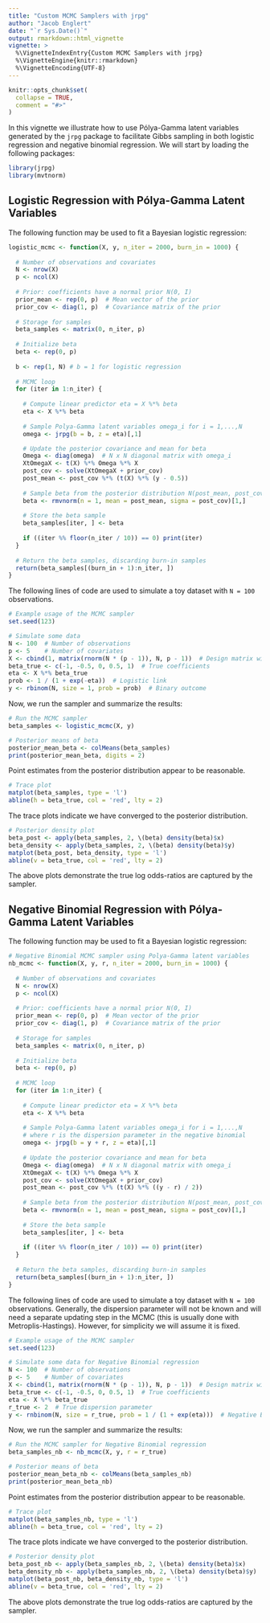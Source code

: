 ```yaml
---
title: "Custom MCMC Samplers with jrpg"
author: "Jacob Englert"
date: "`r Sys.Date()`"
output: rmarkdown::html_vignette
vignette: >
  %\VignetteIndexEntry{Custom MCMC Samplers with jrpg}
  %\VignetteEngine{knitr::rmarkdown}
  %\VignetteEncoding{UTF-8}
---
```


```r
knitr::opts_chunk$set(
  collapse = TRUE,
  comment = "#>"
)
```

In this vignette we illustrate how to use Pólya-Gamma latent variables generated by the `jrpg` package to facilitate Gibbs sampling in both logistic regression and negative binomial regression. We will start by loading the following packages:

```r
library(jrpg)
library(mvtnorm)
```

## Logistic Regression with Pólya-Gamma Latent Variables

The following function may be used to fit a Bayesian logistic regression:
```r
logistic_mcmc <- function(X, y, n_iter = 2000, burn_in = 1000) {
  
  # Number of observations and covariates
  N <- nrow(X)
  p <- ncol(X)
  
  # Prior: coefficients have a normal prior N(0, I)
  prior_mean <- rep(0, p)  # Mean vector of the prior
  prior_cov <- diag(1, p)  # Covariance matrix of the prior
  
  # Storage for samples
  beta_samples <- matrix(0, n_iter, p)
  
  # Initialize beta
  beta <- rep(0, p)
  
  b <- rep(1, N) # b = 1 for logistic regression
  
  # MCMC loop
  for (iter in 1:n_iter) {
    
    # Compute linear predictor eta = X %*% beta
    eta <- X %*% beta
    
    # Sample Polya-Gamma latent variables omega_i for i = 1,...,N
    omega <- jrpg(b = b, z = eta)[,1]  

    # Update the posterior covariance and mean for beta
    Omega <- diag(omega)  # N x N diagonal matrix with omega_i
    XtOmegaX <- t(X) %*% Omega %*% X
    post_cov <- solve(XtOmegaX + prior_cov)
    post_mean <- post_cov %*% (t(X) %*% (y - 0.5))
    
    # Sample beta from the posterior distribution N(post_mean, post_cov)
    beta <- rmvnorm(n = 1, mean = post_mean, sigma = post_cov)[1,]
    
    # Store the beta sample
    beta_samples[iter, ] <- beta
    
    if ((iter %% floor(n_iter / 10)) == 0) print(iter)
  }
  
  # Return the beta samples, discarding burn-in samples
  return(beta_samples[(burn_in + 1):n_iter, ])
}
```

The following lines of code are used to simulate a toy dataset with `N = 100` observations.
```r
# Example usage of the MCMC sampler
set.seed(123)

# Simulate some data
N <- 100  # Number of observations
p <- 5    # Number of covariates
X <- cbind(1, matrix(rnorm(N * (p - 1)), N, p - 1))  # Design matrix with intercept
beta_true <- c(-1, -0.5, 0, 0.5, 1)  # True coefficients
eta <- X %*% beta_true
prob <- 1 / (1 + exp(-eta))  # Logistic link
y <- rbinom(N, size = 1, prob = prob)  # Binary outcome
```

Now, we run the sampler and summarize the results:
```r
# Run the MCMC sampler
beta_samples <- logistic_mcmc(X, y)

# Posterior means of beta
posterior_mean_beta <- colMeans(beta_samples)
print(posterior_mean_beta, digits = 2)
```

Point estimates from the posterior distribution appear to be reasonable.

```r
# Trace plot
matplot(beta_samples, type = 'l')
abline(h = beta_true, col = 'red', lty = 2)
```

The trace plots indicate we have converged to the posterior distribution.

```r
# Posterior density plot
beta_post <- apply(beta_samples, 2, \(beta) density(beta)$x)
beta_density <- apply(beta_samples, 2, \(beta) density(beta)$y)
matplot(beta_post, beta_density, type = 'l')
abline(v = beta_true, col = 'red', lty = 2)
```

The above plots demonstrate the true log odds-ratios are captured by the sampler.


## Negative Binomial Regression with Pólya-Gamma Latent Variables

The following function may be used to fit a Bayesian logistic regression:
```r
# Negative Binomial MCMC sampler using Polya-Gamma latent variables
nb_mcmc <- function(X, y, r, n_iter = 2000, burn_in = 1000) {
  
  # Number of observations and covariates
  N <- nrow(X)
  p <- ncol(X)
  
  # Prior: coefficients have a normal prior N(0, I)
  prior_mean <- rep(0, p)  # Mean vector of the prior
  prior_cov <- diag(1, p)  # Covariance matrix of the prior
  
  # Storage for samples
  beta_samples <- matrix(0, n_iter, p)
  
  # Initialize beta
  beta <- rep(0, p)
  
  # MCMC loop
  for (iter in 1:n_iter) {
    
    # Compute linear predictor eta = X %*% beta
    eta <- X %*% beta
    
    # Sample Polya-Gamma latent variables omega_i for i = 1,...,N
    # where r is the dispersion parameter in the negative binomial
    omega <- jrpg(b = y + r, z = eta)[,1]
    
    # Update the posterior covariance and mean for beta
    Omega <- diag(omega)  # N x N diagonal matrix with omega_i
    XtOmegaX <- t(X) %*% Omega %*% X
    post_cov <- solve(XtOmegaX + prior_cov)
    post_mean <- post_cov %*% (t(X) %*% ((y - r) / 2))
    
    # Sample beta from the posterior distribution N(post_mean, post_cov)
    beta <- rmvnorm(n = 1, mean = post_mean, sigma = post_cov)[1,]
    
    # Store the beta sample
    beta_samples[iter, ] <- beta
    
    if ((iter %% floor(n_iter / 10)) == 0) print(iter)
  }
  
  # Return the beta samples, discarding burn-in samples
  return(beta_samples[(burn_in + 1):n_iter, ])
}
```

The following lines of code are used to simulate a toy dataset with `N = 100` observations. Generally, the dispersion parameter will not be known and will need a separate updating step in the MCMC (this is usually done with Metroplis-Hastings). However, for simplicity we will assume it is fixed.
```r
# Example usage of the MCMC sampler
set.seed(123)

# Simulate some data for Negative Binomial regression
N <- 100  # Number of observations
p <- 5    # Number of covariates
X <- cbind(1, matrix(rnorm(N * (p - 1)), N, p - 1))  # Design matrix with intercept
beta_true <- c(-1, -0.5, 0, 0.5, 1)  # True coefficients
eta <- X %*% beta_true
r_true <- 2  # True dispersion parameter
y <- rnbinom(N, size = r_true, prob = 1 / (1 + exp(eta)))  # Negative Binomial outcome
```

Now, we run the sampler and summarize the results:
```r
# Run the MCMC sampler for Negative Binomial regression
beta_samples_nb <- nb_mcmc(X, y, r = r_true)
```

```r
# Posterior means of beta
posterior_mean_beta_nb <- colMeans(beta_samples_nb)
print(posterior_mean_beta_nb)
```

Point estimates from the posterior distribution appear to be reasonable.

```r
# Trace plot
matplot(beta_samples_nb, type = 'l')
abline(h = beta_true, col = 'red', lty = 2)
```

The trace plots indicate we have converged to the posterior distribution.

```r
# Posterior density plot
beta_post_nb <- apply(beta_samples_nb, 2, \(beta) density(beta)$x)
beta_density_nb <- apply(beta_samples_nb, 2, \(beta) density(beta)$y)
matplot(beta_post_nb, beta_density_nb, type = 'l')
abline(v = beta_true, col = 'red', lty = 2)
```

The above plots demonstrate the true log odds-ratios are captured by the sampler.
